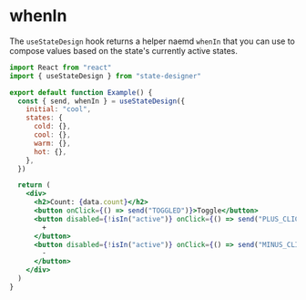 # whenIn

The `useStateDesign` hook returns a helper naemd `whenIn` that you can use to compose values based on the state's currently active states.

```jsx
import React from "react"
import { useStateDesign } from "state-designer"

export default function Example() {
  const { send, whenIn } = useStateDesign({
    initial: "cool",
    states: {
      cold: {},
      cool: {},
      warm: {},
      hot: {},
    },
  })

  return (
    <div>
      <h2>Count: {data.count}</h2>
      <button onClick={() => send("TOGGLED")}>Toggle</button>
      <button disabled={!isIn("active")} onClick={() => send("PLUS_CLICKED")}>
        +
      </button>
      <button disabled={!isIn("active")} onClick={() => send("MINUS_CLICKED")}>
        -
      </button>
    </div>
  )
}
```
